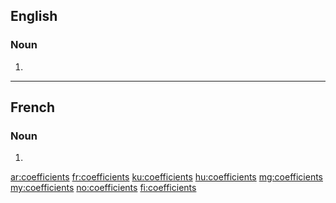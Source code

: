 ==English==

===Noun===
{{head|en|plural}}

# {{plural of|coefficient|lang=en}}

----

==French==

===Noun===
{{head|fr|plural|g=m}}

# {{plural of|coefficient|lang=fr}}

[[ar:coefficients]]
[[fr:coefficients]]
[[ku:coefficients]]
[[hu:coefficients]]
[[mg:coefficients]]
[[my:coefficients]]
[[no:coefficients]]
[[fi:coefficients]]